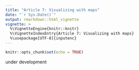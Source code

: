 ```yaml
---
title: "Article 7: Visualizing with maps"
date: "`r Sys.Date()`"
output: rmarkdown::html_vignette
vignette: >
  %\VignetteEngine{knitr::knitr}
  %\VignetteIndexEntry{Article 7: Visualizing with maps}
  %\usepackage[UTF-8]{inputenc}
---
```


```r
knitr::opts_chunk$set(echo = TRUE)
```

under development